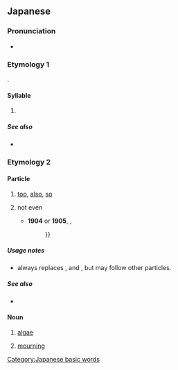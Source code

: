 {{character info/new}}
==Japanese==
{{stroke order|strokes=3}}

===Pronunciation===
* {{ja-pron}}

===Etymology 1===
{{ja-kana-mannyogana-etym}}.

====Syllable====
{{ja-syllable}}

# {{ja-kana-def}}

=====See also=====
* {{list:Hiragana/ja}}

===Etymology 2===

====Particle====
{{ja-pos|particle}}

# [[too]], [[also]], [[so]]
#: {{ja-usex|田中さんはビールを飲んでいる。スミスさん'''も'''飲んでいる。|たなか-さん は ビール を のんでいる。スミス-さん '''も''' のんでいる。|Tanaka is drinking beer. Smith is drinking it, '''too'''.}}
#: {{ja-usex|本日'''も'''ご来店くださいまして、ありがとうございます。|ほんじつ '''も''' ご-らいてん くださいまして、ありがとう ございます。|Thank you for [[visit|visiting]] our store today as well as other days.}}
#: {{ja-usex|私に'''も'''呉れた。|わたし に '''も''' くれた。|She gave some to me, '''too'''.}}
#: {{ja-usex|カクレンジャー'''も'''ハリケンジャー'''も'''ニンニンジャー'''も'''スーパー戦隊だ。|カクレンジャー '''も''' ハリケンジャー '''も''' ニンニンジャー '''も''' スーパー せんたい だ。|The Kakurangers, the Hurricanegers and the Ninningers are '''also''' Super Sentai.}}
# not even
#: {{ja-usex|箱の中には何'''も'''なかった。|はこ の なか に は なに '''も''' なかった。|The box was empty. (lit. ''Inside the box was '''not even''' anything.'')}}
#* '''1904''' or '''1905''', {{w2|ja|小林清親}}, [[:File:Forces_returning_2.jpg|{{lang|ja|百撰百笑}}]]
#*: {{ja-usex|露國の海陸軍は、日本軍に一度'''も'''勝つ事なく、…|^ろこく の かいりくぐん は、 ^にほんぐん に いちど '''も''' かつ こと なく、…|Russia's navy and army is, without winning against the Japanese army '''even''' once, {{...}}}}

=====Usage notes=====
* {{m|ja||も|tr=mo}} always replaces {{ja-r|は|rom=wa}}, {{ja-r|を}} and {{ja-r|が}}, but may follow other particles.

=====See also=====
* {{ja-r|で も}}

====Noun====
{{ja-noun}}

# {{ja-def|藻}} [[algae]]
# {{ja-def|喪}} [[mourning]]

[[Category:Japanese basic words]]